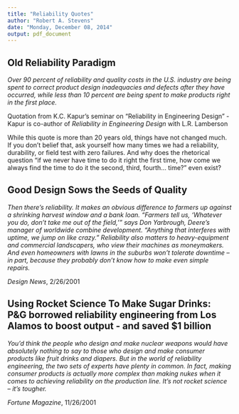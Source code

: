 ```yaml
---
title: "Reliability Quotes"
author: "Robert A. Stevens"
date: "Monday, December 08, 2014"
output: pdf_document
---
```


## Old Reliability Paradigm

*Over 90 percent of reliability and quality costs in the U.S. industry are being spent to correct product design inadequacies and defects after they have occurred, while less than 10 percent are being spent to make products right in the first place.*

Quotation from K.C. Kapur's seminar on "Reliability in Engineering Design" - Kapur is co-author of *Reliability in Engineering Design* with L.R. Lamberson

While this quote is more than 20 years old, things have not changed much.  If you don't belief that, ask yourself how many times we had a reliability, durability, or field test with zero failures.  And why does the rhetorical question "if we never have time to do it right the first time, how come we always find the time to do it the second, third, fourth... time?" even exist?

## Good Design Sows the Seeds of Quality

*Then there's reliability. It makes an obvious difference to farmers up against a shrinking harvest window and a bank loan. "Farmers tell us, 'Whatever you do, don't take me out of the field,'" says Don Yarbrough, Deere's manager of worldwide combine development. "Anything that interferes with uptime, we jump on like crazy." Reliability also matters to heavy-equipment and commercial landscapers, who view their machines as moneymakers. And even homeowners with lawns in the suburbs won't tolerate downtime -- in part, because they probably don't know how to make even simple repairs.*

*Design News*, 2/26/2001

## Using Rocket Science To Make Sugar Drinks:  P&G borrowed reliability engineering from Los Alamos to boost output - and saved $1 billion

*You'd think the people who design and make nuclear weapons would have absolutely nothing to say to those who design and make consumer products like fruit drinks and diapers.  But in the world of reliability engineering, the two sets of experts have plenty in common.  In fact, making consumer products is actually more complex than making nukes when it comes to achieving reliability on the production line.  It's not rocket science -- it's tougher.*

*Fortune Magazine*, 11/26/2001
